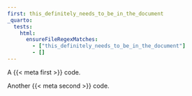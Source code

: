```yaml
---
first: this_definitely_needs_to_be_in_the_document
_quarto:
  tests:
    html:
      ensureFileRegexMatches:
        - ["this_definitely_needs_to_be_in_the_document"]
        - []
---
```


A {{< meta
first >}} code.

Another {{< meta second >}} code.
